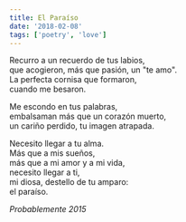 ```yaml
---
title: El Paraíso
date: '2018-02-08'
tags: ['poetry', 'love']
---
```


<div className="italic">
Recurro a un recuerdo de tus labios,<br/>
que acogieron, más que pasión, un "te amo".<br/>
La perfecta cornisa que formaron,<br/>
cuando me besaron.<br/>

Me escondo en tus palabras,<br/>
embalsaman más que un corazón muerto,<br/>
un cariño perdido, tu imagen atrapada.<br/>

Necesito llegar a tu alma.<br/>
Más que a mis sueños,<br/>
más que a mi amor y a mi vida,<br/>
necesito llegar a ti,<br/>
mi diosa, destello de tu amparo:<br/>
el paraíso.<br/>
</div>

*Probablemente 2015*